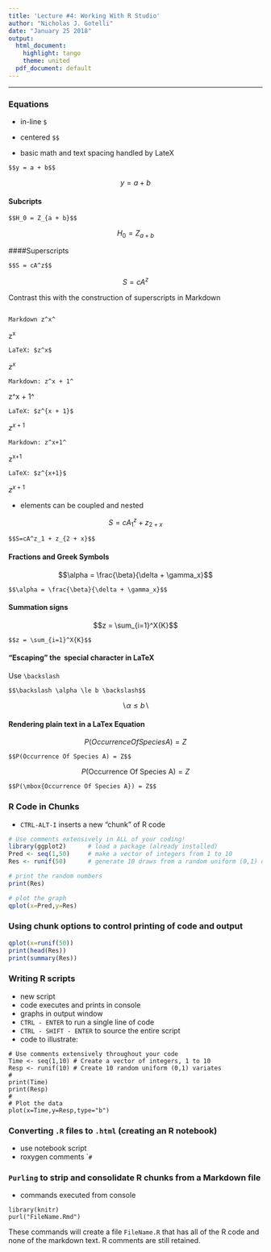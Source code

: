 ---
title: 'Lecture #4: Working With R Studio'
author: "Nicholas J. Gotelli"
date: "January 25 2018"
output:
  html_document:
    highlight: tango
    theme: united
  pdf_document: default
---

___

### Equations

* in-line `$`
* centered `$$`

- basic math and text spacing handled by LateX

```
$$y = a + b$$
```

$$y = a + b$$

#### Subcripts

```
$$H_0 = Z_{a + b}$$
```

$$H_0 = Z_{a + b}$$

####Superscripts

```
$$S = cA^z$$

```

$$S = cA^z$$


Contrast this with the construction of superscripts in Markdown

```

```
```
Markdown z^x^
```

z^x^

```
LaTeX: $z^x$
```
$z^x$

```
Markdown: z^x + 1^
```

z^x + 1^

```
LaTeX: $z^{x + 1}$
```

$z^{x + 1}$

```
Markdown: z^x+1^
```
z^x+1^

```
LaTeX: $z^{x+1}$
```
$z^{x+1}$


- elements can be coupled and nested

$$S=cA^z_1 + z_{2 + x}$$


```
$$S=cA^z_1 + z_{2 + x}$$

```

#### Fractions and Greek Symbols

$$\alpha = \frac{\beta}{\delta + \gamma_x}$$
```
$$\alpha = \frac{\beta}{\delta + \gamma_x}$$

```

#### Summation signs

$$z = \sum_{i=1}^X{K}$$

```
$$z = \sum_{i=1}^X{K}$$

```

#### "Escaping" the \ special character in LaTeX

Use `\backslash`

```
$$\backslash \alpha \le b \backslash$$

```

$$\backslash \alpha \le b \backslash$$

#### Rendering plain text in a LaTex Equation

$$P(Occurrence Of Species A) = Z$$
```
$$P(Occurrence Of Species A) = Z$$
```

$$P(\mbox{Occurrence Of Species A}) = Z$$

```
$$P(\mbox{Occurrence Of Species A}) = Z$$
```

### R Code in Chunks

* `CTRL-ALT-I` inserts a new "chunk" of R code
```{r}
# Use comments extensively in ALL of your coding!
library(ggplot2)      # load a package (already installed)
Pred <- seq(1,50)     # make a vector of integers from 1 to 10
Res <- runif(50)      # generate 10 draws from a random uniform (0,1) distribution

# print the random numbers
print(Res)

# plot the graph
qplot(x=Pred,y=Res)
```

### Using chunk options to control printing of code and output
```{r, eval=TRUE,echo=TRUE,message=FALSE}
qplot(x=runif(50))
print(head(Res))
print(summary(Res))
```

### Writing R scripts

- new script
- code executes and prints in console
- graphs in output window
- `CTRL - ENTER` to run a single line of code
- `CTRL - SHIFT - ENTER` to source the entire script
- code to illustrate:
```
# Use comments extensively throughout your code
Time <- seq(1,10) # Create a vector of integers, 1 to 10
Resp <- runif(10) # Create 10 random uniform (0,1) variates
#
print(Time)
print(Resp)
#
# Plot the data
plot(x=Time,y=Resp,type="b")
```
### Converting `.R` files to `.html` (creating an R notebook)
- use notebook script
- roxygen comments ``#`


### `Purling` to strip and consolidate R chunks from a Markdown file
- commands executed from console

```
library(knitr)
purl("FileName.Rmd")
```
These commands will create a file `FileName.R` that has all of the R code and none of the markdown text. R comments are still retained.


